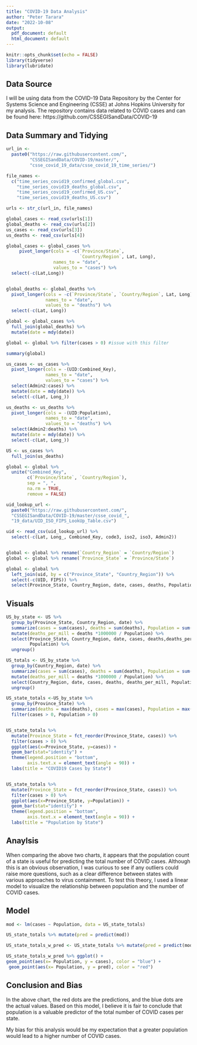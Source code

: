 ---
title: "COVID-19 Data Analysis"
author: "Peter Tarara"
date: "2022-10-08"
output:
  pdf_document: default
  html_document: default
---

```{r setup, include=FALSE}
knitr::opts_chunk$set(echo = FALSE)
library(tidyverse)
library(lubridate)
```

## Data Source

I will be using data from the COVID-19 Data Repository by the Center for Systems Science and Engineering (CSSE) at Johns Hopkins University for my analysis. The repository contains data related to COVID cases and can be found here: https://github.com/CSSEGISandData/COVID-19

## Data Summary and Tidying

```{r import, echo=TRUE}
url_in <- 
  paste0("https://raw.githubusercontent.com/",
         "CSSEGISandData/COVID-19/master/",
         "csse_covid_19_data/csse_covid_19_time_series/")

file_names <-
  c("time_series_covid19_confirmed_global.csv",
    "time_series_covid19_deaths_global.csv",
    "time_series_covid19_confirmed_US.csv",
    "time_series_covid19_deaths_US.csv")

urls <- str_c(url_in, file_names)

global_cases <- read_csv(urls[1])
global_deaths <- read_csv(urls[2])
us_cases <- read_csv(urls[3])
us_deaths <- read_csv(urls[4])

global_cases <- global_cases %>%
     pivot_longer(cols = -c(`Province/State`,
                            `Country/Region`, Lat, Long),
                  names_to = "date",
                  values_to = "cases") %>% 
  select(-c(Lat,Long))


global_deaths <- global_deaths %>%
  pivot_longer(cols = -c(`Province/State`, `Country/Region`, Lat, Long),
               names_to = "date",
               values_to = "deaths") %>%
  select(-c(Lat, Long))

global <- global_cases %>%
  full_join(global_deaths) %>%
  mutate(date = mdy(date))

global <- global %>% filter(cases > 0) #issue with this filter

summary(global)

us_cases <- us_cases %>%
  pivot_longer(cols = -(UID:Combined_Key),
               names_to = "date",
               values_to = "cases") %>%
  select(Admin2:cases) %>%
  mutate(date = mdy(date)) %>%
  select(-c(Lat, Long_))

us_deaths <- us_deaths %>%
  pivot_longer(cols = -(UID:Population),
               names_to = "date",
               values_to = "deaths") %>%
  select(Admin2:deaths) %>%
  mutate(date = mdy(date)) %>%
  select(-c(Lat, Long_))

US <- us_cases %>%
  full_join(us_deaths)

global <- global %>%
  unite("Combined_Key",
        c(`Province/State`, `Country/Region`),
        sep = ", ",
        na.rm = TRUE,
        remove = FALSE)

uid_lookup_url <- 
  paste0("https://raw.githubusercontent.com/",
  "CSSEGISandData/COVID-19/master/csse_covid_",
  "19_data/UID_ISO_FIPS_LookUp_Table.csv")

uid <- read_csv(uid_lookup_url) %>%
  select(-c(Lat, Long_, Combined_Key, code3, iso2, iso3, Admin2))


global <- global %>% rename(`Country_Region` = `Country/Region`)
global <- global %>% rename(`Province_State` = `Province/State`)

global <- global %>%
  left_join(uid, by = c("Province_State", "Country_Region")) %>%
  select(-c(UID, FIPS)) %>%
  select(Province_State, Country_Region, date, cases, deaths, Population, Combined_Key)
```


## Visuals

```{r visuals, echo=TRUE}
US_by_state <- US %>%
  group_by(Province_State, Country_Region, date) %>%
  summarize(cases = sum(cases), deaths = sum(deaths), Population = sum(Population)) %>%
  mutate(deaths_per_mill = deaths *1000000 / Population) %>%
  select(Province_State, Country_Region, date, cases, deaths,deaths_per_mill,
         Population) %>%
  ungroup()

US_totals <- US_by_state %>%
  group_by(Country_Region, date) %>%
  summarize(cases = sum(cases), deaths = sum(deaths), Population = sum(Population)) %>%
  mutate(deaths_per_mill = deaths *1000000 / Population) %>%
  select(Country_Region, date, cases, deaths, deaths_per_mill, Population) %>%
  ungroup()

US_state_totals <-US_by_state %>%
  group_by(Province_State) %>%
  summarize(deaths = max(deaths), cases = max(cases), Population = max(Population)) %>%
  filter(cases > 0, Population > 0)


US_state_totals %>%
  mutate(Province_State = fct_reorder(Province_State, cases)) %>%
  filter(cases > 0) %>%
  ggplot(aes(x=Province_State, y=cases)) +
  geom_bar(stat="identity") +
  theme(legend.position = "bottom",
        axis.text.x = element_text(angle = 90)) +
  labs(title = "COVID19 Cases by State")


US_state_totals %>%
  mutate(Province_State = fct_reorder(Province_State, cases)) %>%
  filter(cases > 0) %>%
  ggplot(aes(x=Province_State, y=Population)) +
  geom_bar(stat="identity") +
  theme(legend.position = "bottom",
        axis.text.x = element_text(angle = 90)) +
  labs(title = "Population by State")

```

## Anaylsis

When comparing the above two charts, it appears that the population count of a state is useful for predicting the total number of COVID cases. Although this is an obvious observation, I was curious to see if any outliers could raise more questions, such as a clear difference between states with various approaches to virus containment. To test this theory, I used a linear model to visualize the relationship between population and the number of COVID cases.

## Model

```{r model, echo=TRUE}
mod <- lm(cases ~ Population, data = US_state_totals)

US_state_totals %>% mutate(pred = predict(mod))

US_state_totals_w_pred <- US_state_totals %>% mutate(pred = predict(mod))

US_state_totals_w_pred %>% ggplot() +
geom_point(aes(x= Population, y = cases), color = "blue") +
 geom_point(aes(x= Population, y = pred), color = "red")
```

## Conclusion and Bias

In the above chart, the red dots are the predictions, and the blue dots are the actual values. Based on this model, I believe it is fair to conclude that population is a valuable predictor of the total number of COVID cases per state.

My bias for this analysis would be my expectation that a greater population would lead to a higher number of COVID cases.
